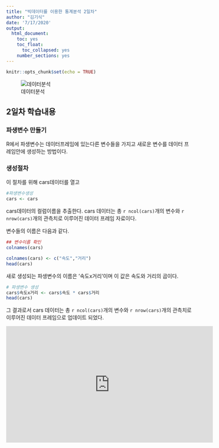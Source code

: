 ```yaml
---
title: "빅데이터를 이용한 통계분석 2일차"
author: "김기식"
date: '7/17/2020'
output: 
  html_document: 
    toc: yes
    toc_float:
      toc_collapsed: yes
    number_sections: yes
---
```


```r
knitr::opts_chunk$set(echo = TRUE)
```

![데이터분석](https://itspresso.com/wp-content/uploads/2019/05/outsourcing-data-analysis.png)

## 2일차 학습내용

### 파생변수 만들기

R에서 파생변수는 데이터프레임에 있는다른 변수들을 가지고 새로운 변수를 데이터 프레임안에 생성하는 방법이다.

### 생성절차
이 절차를 위해 cars데이터를 열고
```r
#파생변수생성
cars <- cars
```

cars데이터의 컬럼이름을 추출한다.
cars 데이터는 총 `r ncol(cars)`개의 변수와 `r nrow(cars)`개의 관측치로 이루어진 데이터 프레임 자료이다.

변수들의 이름은 다음과 같다.
```r

## 변수이름 확인
colnames(cars)
```

```r
colnames(cars) <- c("속도","거리")
head(cars)
```

새로 생성되는 파생변수의 이름은 '속도x거리'이며 이 값은 속도와 거리의 곱이다.
```r
# 파생변수 생성
cars$속도x거리 <- cars$속도 * cars$거리
head(cars)
```

그 결과로서 cars 데이터는 총 `r ncol(cars)`개의 변수와 `r nrow(cars)`개의 관측치로 이루어진 데이터 프레임으로 업데이트 되었다.


<iframe width="560" height="315" src="https://www.youtube.com/embed/eVt6sFMLmMI" frameborder="0" allow="accelerometer; autoplay; encrypted-media; gyroscope; picture-in-picture" allowfullscreen></iframe>